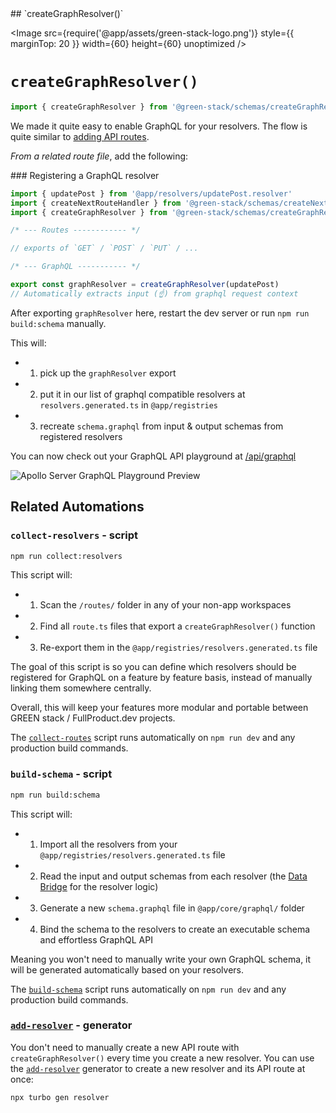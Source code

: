 
<TitleWrapper>
    ## `createGraphResolver()`
</TitleWrapper>

<Image
    src={require('@app/assets/green-stack-logo.png')}
    style={{ marginTop: 20 }}
    width={60}
    height={60}
    unoptimized
/>

# `createGraphResolver()`

```typescript copy
import { createGraphResolver } from '@green-stack/schemas/createGraphResolver'
```

<FileTree>
    <FileTree.Folder name="packages" defaultOpen>
        <FileTree.Folder name="@green-stack-core" defaultOpen>
            <FileTree.Folder name="schemas" defaultOpen>
                <FileTree.File name="createGraphResolver.ts" />
            </FileTree.Folder>
        </FileTree.Folder>
    </FileTree.Folder>
</FileTree>

We made it quite easy to enable GraphQL for your resolvers. The flow is quite similar to [adding API routes](/@green-stack-core/schemas/createNextRouteHandler).

*From a related route file*, add the following:

<TitleWrapper>
    ### Registering a GraphQL resolver
</TitleWrapper>

```ts {3, 11} filename="features / @app-core / routes / api / health / route.ts"
import { updatePost } from '@app/resolvers/updatePost.resolver'
import { createNextRouteHandler } from '@green-stack/schemas/createNextRouteHandler'
import { createGraphResolver } from '@green-stack/schemas/createGraphResolver'

/* --- Routes ------------ */

// exports of `GET` / `POST` / `PUT` / ...

/* --- GraphQL ----------- */

export const graphResolver = createGraphResolver(updatePost)
// Automatically extracts input (☝️) from graphql request context
```

After exporting `graphResolver` here, restart the dev server or run `npm run build:schema` manually.

This will:
- 1. pick up the `graphResolver` export
- 2. put it in our list of graphql compatible resolvers at `resolvers.generated.ts` in `@app/registries`
- 3. recreate `schema.graphql` from input & output schemas from registered resolvers

You can now check out your GraphQL API playground at [/api/graphql](http://localhost:3000/api/graphql)

![Apollo Server GraphQL Playground Preview](https://github.com/FullProduct-dev/universal-app-router/assets/5967956/3b6b1d98-1228-44a4-aaa0-968664a027c3)

<div className="h-8" />

## Related Automations

### `collect-resolvers` - script

```bash copy
npm run collect:resolvers
```

This script will:

- 1. Scan the `/routes/` folder in any of your non-app workspaces
- 2. Find all `route.ts` files that export a `createGraphResolver()` function
- 3. Re-export them in the `@app/registries/resolvers.generated.ts` file

The goal of this script is so you can define which resolvers should be registered for GraphQL on a feature by feature basis, instead of manually linking them somewhere centrally.

Overall, this will keep your features more modular and portable between GREEN stack / FullProduct.dev projects.

The [`collect-routes`](/@green-stack-core/scripts/collect-routes) script runs automatically on `npm run dev` and any production build commands.

<div className="h-8" />

### `build-schema` - script

```bash copy
npm run build:schema
```

This script will:

- 1. Import all the resolvers from your `@app/registries/resolvers.generated.ts` file
- 2. Read the input and output schemas from each resolver (the [Data Bridge](/@green-stack-core/schemas/createDataBridge) for the resolver logic)
- 3. Generate a new `schema.graphql` file in `@app/core/graphql/` folder
- 4. Bind the schema to the resolvers to create an executable schema and effortless GraphQL API

Meaning you won't need to manually write your own GraphQL schema, it will be generated automatically based on your resolvers.

The [`build-schema`](/@green-stack-core/scripts/build-schema) script runs automatically on `npm run dev` and any production build commands.

<div className="h-8" />

### [`add-resolver`](/@green-stack-core/generators/add-resolver) - generator

You don't need to manually create a new API route with `createGraphResolver()` every time you create a new resolver. You can use the [`add-resolver`](/@green-stack-core/generators/add-resolver) generator to create a new resolver and its API route at once:

```bash copy
npx turbo gen resolver
```

<div className="h-8" />
